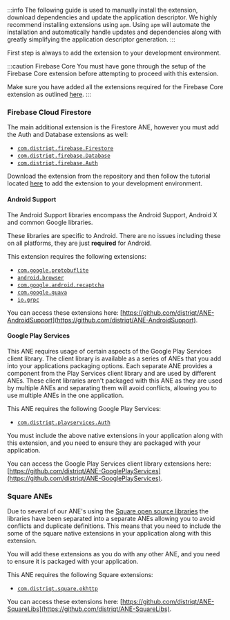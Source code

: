 
:::info
The following guide is used to manually install the extension, download dependencies and update the application descriptor. We highly recommend installing extensions using `apm`. Using `apm` will automate the installation and automatically handle updates and dependencies along with greatly simplifying the application descriptor generation.
:::


First step is always to add the extension to your development environment. 

:::caution Firebase Core
You must have gone through the setup of the Firebase Core extension before attempting to proceed with this extension.

Make sure you have added all the extensions required for the Firebase Core extension as outlined [here](../../core/add-the-extensions.mdx).
:::


### Firebase Cloud Firestore

The main additional extension is the Firestore ANE, however you must add the Auth and Database extensions as well:

- [`com.distriqt.firebase.Firestore`](https://github.com/distriqt/ANE-Firebase/raw/master/lib/com.distriqt.firebase.Firestore.ane)
- [`com.distriqt.firebase.Database`](https://github.com/distriqt/ANE-Firebase/raw/master/lib/com.distriqt.firebase.Database.ane)
- [`com.distriqt.firebase.Auth`](https://github.com/distriqt/ANE-Firebase/raw/master/lib/com.distriqt.firebase.Auth.ane)


Download the extension from the repository and then follow the tutorial located [here](/docs/tutorials/getting-started) to add the extension to your development environment.


#### Android Support

The Android Support libraries encompass the Android Support, Android X and common Google libraries. 

These libraries are specific to Android. There are no issues including these on all platforms, they are just **required** for Android.

This extension requires the following extensions:

- [`com.google.protobuflite`](https://github.com/distriqt/ANE-AndroidSupport/raw/master/lib/com.google.protobuflite.ane)
- [`android.browser`](https://github.com/distriqt/ANE-AndroidSupport/raw/master/lib/com.google.android.recaptcha.ane)
- [`com.google.android.recaptcha`](https://github.com/distriqt/ANE-AndroidSupport/raw/master/lib/com.google.android.recaptcha.ane)
- [`com.google.guava`](https://github.com/distriqt/ANE-AndroidSupport/raw/master/lib/com.google.guava.ane)
- [`io.grpc`](https://github.com/distriqt/ANE-AndroidSupport/raw/master/lib/io.grpc.ane)

You can access these extensions here: [https://github.com/distriqt/ANE-AndroidSupport](https://github.com/distriqt/ANE-AndroidSupport).



#### Google Play Services

This ANE requires usage of certain aspects of the Google Play Services client library. 
The client library is available as a series of ANEs that you add into your applications packaging options. 
Each separate ANE provides a component from the Play Services client library and are used by different ANEs. 
These client libraries aren't packaged with this ANE as they are used by multiple ANEs and separating them 
will avoid conflicts, allowing you to use multiple ANEs in the one application.

This ANE requires the following Google Play Services:

- [`com.distriqt.playservices.Auth`](https://github.com/distriqt/ANE-GooglePlayServices/raw/master/lib/com.distriqt.playservices.Auth.ane)

You must include the above native extensions in your application along with this extension, 
and you need to ensure they are packaged with your application.

You can access the Google Play Services client library extensions here: [https://github.com/distriqt/ANE-GooglePlayServices](https://github.com/distriqt/ANE-GooglePlayServices).



### Square ANEs

Due to several of our ANE's using the [Square open source libraries](http://square.github.io/) the libraries have been separated into a separate ANEs allowing you to avoid conflicts and duplicate definitions. This means that you need to include the some of the square native extensions in your application along with this extension.

You will add these extensions as you do with any other ANE, and you need to ensure it is packaged with your application.

This ANE requires the following Square extensions:

- [`com.distriqt.square.okhttp`](https://github.com/distriqt/ANE-SquareLibs/raw/master/lib/com.distriqt.square.okhttp.ane)

You can access these extensions here: [https://github.com/distriqt/ANE-SquareLibs](https://github.com/distriqt/ANE-SquareLibs).


